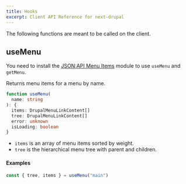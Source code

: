 ```yaml
---
title: Hooks
excerpt: Client API Reference for next-drupal
---
```


<Callout>

The following functions are meant to be called on the client.

</Callout>

## useMenu

<Callout type="accent">

You need to install the [JSON:API Menu Items](https://www.google.com/search?q=drupal+jsonapi_menu_items) module to use `useMenu` and `getMenu`.

</Callout>

Returns menu items for a menu by name.

```ts
function useMenu(
  name: string
): {
  items: DrupalMenuLinkContent[]
  tree: DrupalMenuLinkContent[]
  error: unknown
  isLoading: boolean
}
```

- `items` is an array of menu items sorted by weight.
- `tree` is the hierarchical menu tree with parent and children.

#### Examples

```ts
const { tree, items } = useMenu("main")
```
